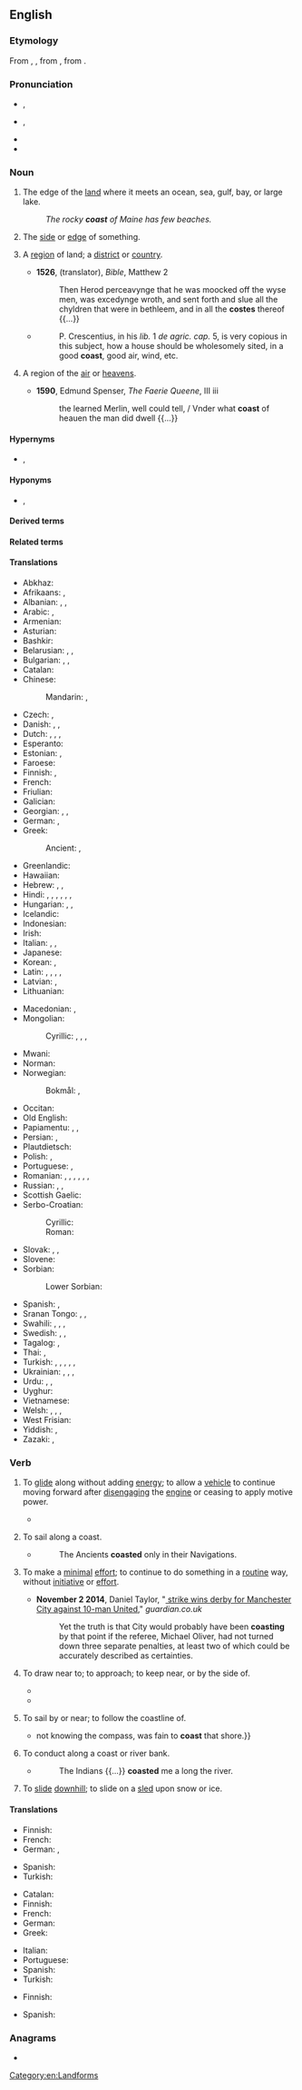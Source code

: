 {{also|Coast}}
==English==
{{wikipedia|lang=en|dab=coast (disambiguation)|coast}}
{{slim-wikipedia|lang=en}}

===Etymology===
From {{inh|en|enm|coste}}, {{m|enm|cooste|t=rib", also "shore}}, from {{der|en|fro|coste}}, from {{der|en|la|costa|t=rib, side, edge}}.

===Pronunciation===
* {{a|GA}} {{enPR|kōst}}, {{IPA|en|/koʊst/}}
* {{a|RP}} {{enPR|kōst}}, {{IPA|en|/kəʊst/}}
* {{audio|en|en-us-coast.ogg|Audio (US)}}
* {{rhymes|en|əʊst}}

===Noun===
{{en-noun}}

# The edge of the [[land]] where it meets an ocean, sea, gulf, bay, or large lake. {{defdate|from 14th c.}}
#: ''The rocky '''coast''' of Maine has few beaches.''
# {{lb|en|obsolete}} The [[side]] or [[edge]] of something. {{defdate|15th-18th c.}}
#: {{rfquotek|en|Sir Isaac Newton}}
# {{lb|en|obsolete}} A [[region]] of land; a [[district]] or [[country]]. {{defdate|14th-17th c.}}
#* '''1526''', {{w|William Tyndale}} (translator), ''Bible'', Matthew 2
#*: Then Herod perceavynge that he was moocked off the wyse men, was excedynge wroth, and sent forth and slue all the chyldren that were in bethleem, and in all the '''costes''' thereof {{...}}
#* {{RQ:Burton Melancholy|II|ii|3}}
#*: P. Crescentius, in his ''lib.'' 1 ''de agric. cap.'' 5, is very copious in this subject, how a house should be wholesomely sited, in a good '''coast''', good air, wind, etc.
# {{lb|en|obsolete}} A region of the [[air]] or [[heavens]]. {{defdate|14th-17th c.}}
#* '''1590''', Edmund Spenser, ''The Faerie Queene'', III iii
#*: the learned Merlin, well could tell, / Vnder what '''coast''' of heauen the man did dwell {{...}}

====Hypernyms====
* {{sense|edge of land meeting an ocean, sea, gulf, or bay}} {{l|en|shore}}, {{l|en|shoreline}}

====Hyponyms====
* {{sense|edge of land meeting an ocean, sea, gulf, or bay}} {{l|en|oceanfront}}, {{l|en|seashore}}

====Derived terms====
{{der3|en|
|[[coast-to-coast]], [[coast to coast]]
|coastal|coaster|coastguard|coastland|coastline|coastward|coastwatcher|coastwise
|Coast|East Coast|West Coast|Coast Guard
}}

====Related terms====
{{rel3|en|
|coast fox|coast guard|coast rat|the coast is clear
}}

====Translations====
{{trans-top|edge of land meeting ocean, sea, gulf, bay}}
* Abkhaz: {{t-needed|ab}}
* Afrikaans: {{t+|af|kus}}, {{t+|af|oewer}}
* Albanian: {{t+|sq|mat}}, {{t+|sq|breg}}, {{t+|sq|bregdet}}
* Arabic: {{t+|ar|سَاحِل|m}}, {{t+|ar|شَاطِئ|m}}
* Armenian: {{t+|hy|ափ}}
* Asturian: {{t+|ast|costa|f}}
* Bashkir: {{t|ba|яр}}
* Belarusian: {{t|be|бе́раг|m}}, {{t|be|узбярэ́жжа|n}}, {{t|be|прыбярэ́жжа|n}}
* Bulgarian: {{t|bg|[[мо́рски]] [[бряг]]|m}}, {{t+|bg|крайбре́жие|n}}, {{t+|bg|бряг|m}}
* Catalan: {{t+|ca|costa|f}}
* Chinese:
*: Mandarin: {{t+|cmn|海岸|tr=hǎi'àn}}, {{t+|cmn|岸|tr=àn}}
* Czech: {{t+|cs|pobřeží|n}}, {{t+|cs|břeh|m}}
* Danish: {{t+|da|bred|c}}, {{t+|da|kyst|c}}, {{t+|da|strand|c}}
* Dutch: {{t+|nl|kust|f}}, {{t+|nl|kustlijn|m|f}}, {{t+|nl|zeekant|m}}, {{t+|nl|zeekust|f}}
* Esperanto: {{t+|eo|marbordo}}
* Estonian: {{t+|et|rand}}, {{t|et|rannik}}
* Faroese: {{t|fo|strond|f}}
* Finnish: {{t|fi|merenrannikko}}, {{t+|fi|rannikko}}
* French: {{t+|fr|côte|f}}
* Friulian: {{t|fur|cueste|f}}
* Galician: {{t|gl|costa|f}}
* Georgian: {{t|ka|ნაპირი}}, {{t|ka|ზღვის პირი}}, {{t|ka|სანაპირო}}
* German: {{t+|de|Küste}}, {{t-check|de|Küstenland}}
* Greek: {{t+|el|ακτή|f}}
*: Ancient: {{t|grc|παράλιος|f}}, {{t|grc|αἰγιαλός}}
* Greenlandic: {{t|kl|sissaq}}
* Hawaiian: {{t|haw|mokuna}}
* Hebrew: {{t|he|שְׂפַת הַיָּם}}, {{t+|he|חוֹף יָם|tr=khof yam}}, {{t+|he|חוֹף|m|tr=khof}}
* Hindi: {{t+|hi|सीमा}}, {{t+|hi|कनारा}}, {{t+|hi|तट}}, {{t|hi|समुद्रतट}}, {{t|hi|सागरतट}}, {{t+|hi|किनारा|m}}, {{t+|hi|साहिल|m}}
* Hungarian: {{t+|hu|part}}, {{t+|hu|partvidék}}, {{t+|hu|tengerpart}}
* Icelandic: {{t+|is|strönd|f}}
* Indonesian: {{t+|id|pantai}}
* Irish: {{t|ga|cósta|m}}
* Italian: {{t+|it|costa}}, {{t+|it|costiera}}, {{t+|it|litorale}}
* Japanese: {{t+|ja|海岸|tr=かいがん, kaigan}}
* Korean: {{t+|ko|연안 (沿岸)}}, {{t+|ko|해안 (海岸)}}
* Latin: {{t+|la|lītus|n}}, {{t|la|limbus}}, {{t+|la|ōra}}, {{t|la|orarius}}, {{t+|la|acta}}
* Latvian: {{t+|lv|krasts}}, {{t|lv|piekraste}}
* Lithuanian: {{t|lt|pajūris}}
{{trans-mid}}
* Macedonian: {{t|mk|крајбрежје|n}}, {{t|mk|брег|m}}
* Mongolian:
*: Cyrillic: {{t+|mn|тэнгисийн эрэг}}, {{t+|mn|хаялга}}, {{t+|mn|далайн эрэг}}, {{t+|mn|далайн хевее}}
* Mwani: {{t|wmw|rifuko}}
* Norman: {{t|nrf|côte|f}}
* Norwegian:
*: Bokmål: {{t+|nb|kyst|m}}, {{t+|no|strand|m|f}}
* Occitan: {{t+|oc|còsta|f}}
* Old English: {{t|ang|rima|m}}
* Papiamentu: {{t|pap|kanto}}, {{t|pap|kantu}}, {{t|pap|kosta}}
* Persian: {{t+|fa|ساحل|tr=sâhel}}, {{t+|fa|دریاکنار|tr=daryâ-kenâr}}
* Plautdietsch: {{t|pdt|Eewa|n}}
* Polish: {{t+|pl|brzeg}}, {{t+|pl|wybrzeże}}
* Portuguese: {{t+|pt|costa|f}}, {{t+|pt|beira|f}}
* Romanian: {{t+|ro|coastă}}, {{t|ro|țărm de mare}}, {{t|ro|coborâre la vale}}, {{t+|ro|liman}}, {{t+|ro|mal}}, {{t+|ro|limită}}, {{t+|ro|hotar}}
* Russian: {{t|ru|[[мо́рской]] [[бе́рег]]|m}}, {{t+|ru|побере́жье}}, {{t+|ru|бе́рег|m}}
* Scottish Gaelic: {{t|gd|cladach|m}}
* Serbo-Croatian:
*: Cyrillic: {{t|sh|о̏бала|f}}
*: Roman: {{t+|sh|ȍbala|f}}
* Slovak: {{t|sk|pobrežie|n}}, {{t|sk|breh|m}}, {{t|sk|[[morský]] [[breh]]|m}}
* Slovene: {{t+|sl|obala|f}}
* Sorbian:
*: Lower Sorbian: {{t|dsb|pśibrjog|m}}
* Spanish: {{t+|es|costa|f}}, {{t+|es|litoral|m}}
* Sranan Tongo: {{t|srn|syoro}}, {{t|srn|watrasey}}, {{t|srn|sekanti}}
* Swahili: {{t+|sw|pwani}}, {{t|sw|ufuko}}, {{t|sw|mapwa}}, {{t|sw|mapwaji}}
* Swedish: {{t|sv|gräns mot hav}}, {{t+|sv|kust|c}}, {{t+|sv|strand|c}}
* Tagalog: {{t|tl|pampang}}, {{t+|tl|baybayin}}
* Thai: {{t+|th|ชายฝั่ง}}, {{t|th|ทางลาดเอียง|tr=taang lâat-iang}}
* Turkish: {{t+|tr|sahil}}, {{t|tr|deniz kenarı}}, {{t|tr|deniz kıyısı}}, {{t+|tr|kıyı}}, {{t|tr|kızak için uygun yokuş}}, {{t|tr|kızakla yokuştan kayma}}
* Ukrainian: {{t|uk|побере́жжя|n}}, {{t|uk|узбере́жжя|n}}, {{t|uk|бе́ріг|m}}, {{t+|uk|бе́рег|m}}
* Urdu: {{t|ur|کنارہ|tr=kanārā}}, {{t|ur|تٹ|tr=taṭ|sc=ur-Arab}}, {{t|ur|ساگرتٹ|tr=sāgartaṭ}}
* Uyghur: {{t|ug|tr=déngiz yaqisi}}
* Vietnamese: {{t+|vi|bờ biển}}
* Welsh: {{t+|cy|arfordir}}, {{t|cy|goror}}, {{t|cy|mordir}}, {{t+|cy|arfordiroedd|m-p}}
* West Frisian: {{t|fy|igge}}
* Yiddish: {{t|yi|ברעג|m}}, {{t|yi|ברעג טײַך|m}}
* Zazaki: {{t|zza|kıste}}, {{t|zza|kuste}}
{{trans-bottom}}

===Verb===
{{en-verb}}

# {{lb|en|intransitive}} To [[glide]] along without adding [[energy]]; to allow a [[vehicle]] to continue moving forward after [[disengaging]] the [[engine]] or ceasing to apply motive power.
#: {{ux|en|When I ran out of gas, fortunately I managed to '''coast''' into a nearby gas station.}}
#* {{quote-journal|en|date=2020 September 23|title=Network News: AWC employs coasting to minimise disruption|journal=Rail|page=26|text=Avanti West Coast has introduced the use of coasting with its Pendolino fleet, in an effort to keep disruption during overhead line equipment failures to a minimum. [...] The Class 390s '''coasted''' for three miles without power between Harrow & Wealdstone and Wembley Central, running under damaged OLE.}}
# {{lb|en|intransitive|nautical}} To sail along a coast.
#* {{RQ:Arbuthnot Coins}}
#*: The Ancients '''coasted''' only in their Navigations.
# {{lb|en|intransitive}} To make a [[minimal]] [[effort]]; to continue to do something in a [[routine]] way, without [[initiative]] or [[effort]].
#* '''November 2 2014''', Daniel Taylor, "[http://www.theguardian.com/football/2014/nov/02/manchester-city-manchester-united-premier-league-match-report {{w|Sergio Agüero}} strike wins derby for Manchester City against 10-man United]," ''guardian.co.uk''
#*: Yet the truth is that City would probably have been '''coasting''' by that point if the referee, Michael Oliver, had not turned down three separate penalties, at least two of which could be accurately described as certainties.
# {{lb|en|intransitive|obsolete}} To draw near to; to approach; to keep near, or by the side of.
#* {{RQ:Shakespeare Venus|passage=Anon she hears them chant it lustily, / And all in haste she '''coasteth''' to the cry.}}
#* {{RQ:Hakluyt PN|passage=The 25. day of the same moneth we fell with the Cape Cantin , vpon the coast of Barbarie , and '''coasting''' along , the 27. day we found an Island called Mogado}}
# {{lb|en|transitive|obsolete}} To sail by or near; to follow the coastline of.
#* {{RQ:Browne Pseudodoxia Epidemica|passage=Nearchus, {{...}} not knowing the compass, was fain to '''coast''' that shore.}}
# {{lb|en|transitive|obsolete}} To conduct along a coast or river bank.
#* {{RQ:Hakluyt PN}}
#*: The Indians {{...}} '''coasted''' me a long the river.
# {{lb|en|US|dialect}} To [[slide]] [[downhill]]; to slide on a [[sled]] upon snow or ice.

====Translations====
{{trans-top|to glide along with no added energy}}
* Finnish: {{t+|fi|liukua}}
* French: {{t|fr|aller en roue libre}}
* German: {{t+|de|gleiten}}, {{t|de|[[ohne]] [[zu]] [[treten]]}} {{qualifier|bicycle}}
{{trans-mid}}
* Spanish: {{t+|es|deslizar}}
* Turkish: {{t|tr|[[pedal]] [[çevirmeden]] [[bisiklet]] [[sürmek]]}} {{qualifier|bicycle}}
{{trans-bottom}}

{{trans-top|to sail along a coast}}
* Catalan: {{t+|ca|costejar}}
* Finnish: {{t|fi|[[purjehtia]] [[pitkin]] [[rannikko|rannikkoa]]}}
* French: {{t+|fr|caboter}}
* German: {{t+|de|segeln}}
* Greek: {{t|el|ακτοπλοώ}}
{{trans-mid}}
* Italian: {{t|it|[[veleggiare]] [[sotto]] [[costa]]}}
* Portuguese: {{t+|pt|costear}}
* Spanish: {{t+|es|costear}}
* Turkish: {{t+|tr|seyretmek}}
{{trans-bottom}}

{{trans-top|to make a minimal effort}}
* Finnish: {{t|fi|ottaa rennosti}}
{{trans-mid}}
* Spanish: {{t+|es|perecear}}
{{trans-bottom}}

===Anagrams===
* {{anagrams|en|a=acost|Ascot|Casto|Coats|Costa|Cotas|Sacto|Tosca|ascot|catso|coats|costa|octas|scato-|scoat|tacos}}

[[Category:en:Landforms]]